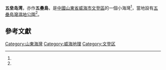 {{geobox
| 1                 = 湖
<!-- *** Mallhuvud *** -->
| name              = 五垒岛湾
| nickname          =
<!-- *** Bild *** -->
| image             = 
| image_caption     =
<!-- *** Länder, regioner mm *** -->
| country           = 中国
| country_flag      = true
| state             = [[山東|山東]]
| state_type        = 省
| region            = 
| region_type       = 
| district          = 
| district_type     = 
| municipality      = 
| municipality_type =
<!-- *** Huvudsjö, föremål i området mm *** -->
| parent            = 
| city              = 
| river             = 
| landmark          =
<!-- *** Bifloder *** -->
| tributary_left    = 
| tributary_right   =
<!-- *** Lägen, källa och mynning *** -->
| source            = 
| source_location   = 
| source_region     = 
| source_country    = 
| source_elevation  = 
| source_lat_d      = 
| source_lat_m      = 
| source_lat_s      = 
| source_lat_NS     = 
| source_long_d     = 
| source_long_m     = 
| source_long_s     = 
| source_long_EW    = 
| source_confluence = 
| mouth             = 
| mouth_location    = 
| mouth_region      = 
| mouth_country     = 
| mouth_elevation   = 
| mouth_lat_d       = 
| mouth_lat_m       = 
| mouth_lat_s       = 
| mouth_lat_NS      = 
| mouth_long_d      = 
| mouth_long_m      = 
| mouth_long_s      = 
| mouth_long_EW     =
<!-- *** Dimensioner och avrinningsområde *** -->
| area              = 
| length            = 
| width             = 
| depth             = 
| elevation         = 
| volume            = 
| watershed         =
<!-- *** Flöde *** -->
| discharge         = 
| discharge_max     = 
| discharge_min     =
<!-- *** Fria fält *** -->
| free              = 
| free_type         =
<!-- *** Kartor *** -->
| map               = {{Location map Asia|地形圖（如果可用）}}
| map_caption       = 在中國的位置
| map_locator       = 亞洲
| map_locator_x     = 
| map_locator_y     =
<!-- *** Fotnoter *** -->
| footnotes         = 
| lat_d             = 36.94309
| long_d            = 122.00086
| timezone_label    = Asia/Shanghai
| utc_offset        = +8
| timezone          = [[China_Time|CT]]
| geonames          = 1791148    
}}

'''五垒岛湾'''，亦作'''五壘島'''，是[[中國|中國]][[山東省|山東省]][[威海市|威海市]][[文登區|文登區]]的一個小海灣<ref name = "gn1791148"/>，當地設有[[五壘島灣濕地公園|五壘島灣濕地公園]]<ref name="kknews" />。

==參考文獻==
{{reflist |refs=
<ref name = "gn1791148">{{Geonameslink |gnid=1791148 |name=wuleidao%20wan |title={{subst:PAGENAME}} |date=2012-12-05 |accessdate=2016-03-31 }}</ref>
<ref name = "kknews">{{cite news 
 |url=https://kknews.cc/travel/pz2jjp.html
 |author1=矯曉虹 |author2=苗楊
 |title=威海五壘島灣濕地公園成國家濕地公園試點
 |date=2016-01-11 |accessdate=2017-01-09
 |publisher=威海網訊
 |language=zh }}</ref>
}}
[[Category:山東海灣|Category:山東海灣]]
[[Category:威海地理|Category:威海地理]]
[[Category:文登区|Category:文登区]]